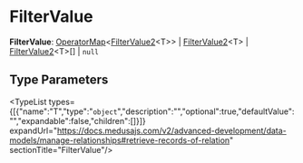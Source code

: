 
# FilterValue

 **FilterValue**: [OperatorMap](../../DAL/types/types.DAL.OperatorMap/page.mdx)&#60;[FilterValue2](../types.FilterValue2/page.mdx)&#60;T&#62;&#62; \| [FilterValue2](../types.FilterValue2/page.mdx)&#60;T&#62; \| [FilterValue2](../types.FilterValue2/page.mdx)&#60;T&#62;[] \| `null`

## Type Parameters

<TypeList types={[{"name":"T","type":"`object`","description":"","optional":true,"defaultValue":"","expandable":false,"children":[]}]} expandUrl="https://docs.medusajs.com/v2/advanced-development/data-models/manage-relationships#retrieve-records-of-relation" sectionTitle="FilterValue"/>
